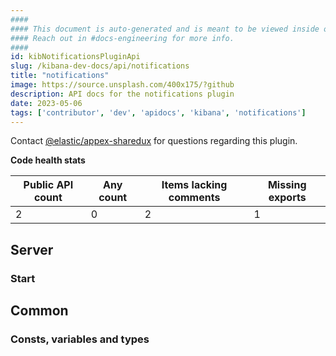 ```yaml
---
####
#### This document is auto-generated and is meant to be viewed inside our experimental, new docs system.
#### Reach out in #docs-engineering for more info.
####
id: kibNotificationsPluginApi
slug: /kibana-dev-docs/api/notifications
title: "notifications"
image: https://source.unsplash.com/400x175/?github
description: API docs for the notifications plugin
date: 2023-05-06
tags: ['contributor', 'dev', 'apidocs', 'kibana', 'notifications']
---
```




Contact [@elastic/appex-sharedux](https://github.com/orgs/elastic/teams/appex-sharedux) for questions regarding this plugin.

**Code health stats**

| Public API count  | Any count | Items lacking comments | Missing exports |
|-------------------|-----------|------------------------|-----------------|
| 2 | 0 | 2 | 1 |

## Server

### Start
<DocDefinitionList data={[notificationsObj.server.start]}/>

## Common

### Consts, variables and types
<DocDefinitionList data={notificationsObj.common.misc}/>

